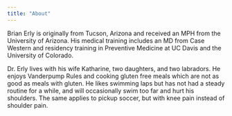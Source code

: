 ```yaml
---
title: "About"
---
```


Brian Erly is originally from Tucson, Arizona and received an MPH from the University of Arizona. His medical training includes an MD from Case Western and residency training in Preventive Medicine at UC Davis and the University of Colorado.

Dr. Erly lives with his wife Katharine, two daughters, and two labradors. He enjoys Vanderpump Rules and cooking gluten free meals which are not as good as meals with gluten. He likes swimming laps but has not had a steady routine for a while, and will occasionally swim too far and hurt his shoulders. The same applies to pickup soccer, but with knee pain instead of shoulder pain.
